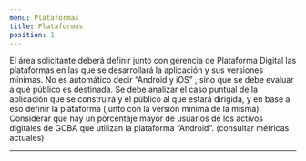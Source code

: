```yaml
---
menu: Plataformas
title: Plataformas
position: 1
---
```


El área solicitante deberá definir junto con gerencia de Plataforma Digital las plataformas 
en las que se desarrollará la aplicación y sus versiones mínimas. 
No es automático decir “Android y iOS” , sino que se debe evaluar a qué público es destinada. 
Se debe analizar el caso puntual de la aplicación que se construirá y el público al que estará dirigida, 
y en base a eso definir la plataforma (junto con la versión mínima de la misma). 
Considerar que hay un porcentaje mayor de usuarios de los activos digitales de GCBA que utilizan la plataforma “Android”. (consultar métricas actuales)


---

